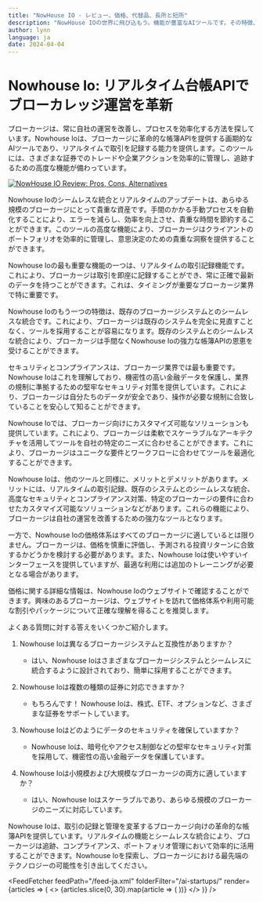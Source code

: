 ```yaml
---
title: "NowHouse IO - レビュー、価格、代替品、長所と短所"
description: "NowHouse IOの世界に飛び込もう。機能が豊富なAIツールです。その特徴、価格、そしてどのようにインパクトを与えているかを学びましょう。見逃さないでください！"
author: lynn
language: ja
date: 2024-04-04
---
```


# Nowhouse Io: リアルタイム台帳APIでブローカレッジ運営を革新
        
ブローカージは、常に自社の運営を改善し、プロセスを効率化する方法を探しています。Nowhouse Ioは、ブローカージに革命的な帳簿APIを提供する画期的なAIツールであり、リアルタイムで取引を記録する能力を提供します。このツールには、さまざまな証券でのトレードや企業アクションを効率的に管理し、追跡するための高度な機能が備わっています。


<BlogHeader />


[![NowHouse IO Review: Pros, Cons, Alternatives](/ai-startups/nowhouse-io.png)](https://www.nowhouse.io/)



Nowhouse Ioのシームレスな統合とリアルタイムのアップデートは、あらゆる規模のブローカージにとって貴重な資産です。手間のかかる手動プロセスを自動化することにより、エラーを減らし、効率を向上させ、貴重な時間を節約することができます。このツールの高度な機能により、ブローカージはクライアントのポートフォリオを効率的に管理し、意思決定のための貴重な洞察を提供することができます。

Nowhouse Ioの最も重要な機能の一つは、リアルタイムの取引記録機能です。これにより、ブローカージは取引を即座に記録することができ、常に正確で最新のデータを持つことができます。これは、タイミングが重要なブローカージ業界で特に重要です。

Nowhouse Ioのもう一つの特徴は、既存のブローカージシステムとのシームレスな統合です。これにより、ブローカージは既存のシステムを完全に見直すことなく、ツールを採用することが容易になります。既存のシステムとのシームレスな統合により、ブローカージは手間なくNowhouse Ioの強力な帳簿APIの恩恵を受けることができます。

セキュリティとコンプライアンスは、ブローカージ業界では最も重要です。Nowhouse Ioはこれを理解しており、機密性の高い金融データを保護し、業界の規制に準拠するための堅牢なセキュリティ対策を提供しています。これにより、ブローカージは自分たちのデータが安全であり、操作が必要な規制に合致していることを安心して知ることができます。

Nowhouse Ioでは、ブローカージ向けにカスタマイズ可能なソリューションも提供しています。これにより、ブローカージは柔軟でスケーラブルなアーキテクチャを活用してツールを自社の特定のニーズに合わせることができます。これにより、ブローカージはユニークな要件とワークフローに合わせてツールを最適化することができます。

Nowhouse Ioは、他のツールと同様に、メリットとデメリットがあります。メリットには、リアルタイムの取引記録、既存のシステムとのシームレスな統合、高度なセキュリティとコンプライアンス対策、特定のブローカージの要件に合わせたカスタマイズ可能なソリューションなどがあります。これらの機能により、ブローカージは自社の運営を改善するための強力なツールとなります。

一方で、Nowhouse Ioの価格体系はすべてのブローカージに適しているとは限りません。ブローカージは、価格を慎重に評価し、予測される投資リターンに合致するかどうかを検討する必要があります。また、Nowhouse Ioは使いやすいインターフェースを提供していますが、最適な利用には追加のトレーニングが必要となる場合があります。

価格に関する詳細な情報は、Nowhouse Ioのウェブサイトで確認することができます。興味のあるブローカージは、ウェブサイトを訪れて価格体系や利用可能な割引やパッケージについて正確な理解を得ることを推奨します。

よくある質問に対する答えをいくつかご紹介します。

1. Nowhouse Ioは異なるブローカージシステムと互換性がありますか？
   - はい、Nowhouse Ioはさまざまなブローカージシステムとシームレスに統合するように設計されており、簡単に採用することができます。

2. Nowhouse Ioは複数の種類の証券に対応できますか？
   - もちろんです！ Nowhouse Ioは、株式、ETF、オプションなど、さまざまな証券をサポートしています。

3. Nowhouse Ioはどのようにデータのセキュリティを確保していますか？
   - Nowhouse Ioは、暗号化やアクセス制御などの堅牢なセキュリティ対策を採用して、機密性の高い金融データを保護しています。

4. Nowhouse Ioは小規模および大規模なブローカージの両方に適していますか？
   - はい、Nowhouse Ioはスケーラブルであり、あらゆる規模のブローカージのニーズに対応しています。

Nowhouse Ioは、取引の記録と管理を変革するブローカージ向けの革命的な帳簿APIを提供しています。リアルタイムの機能とシームレスな統合により、ブローカージは追跡、コンプライアンス、ポートフォリオ管理において効率的に活用することができます。Nowhouse Ioを探索し、ブローカージにおける最先端のテクノロジーの可能性を引き出してください。


<AdComponent />


<FeedFetcher feedPath="/feed-ja.xml" folderFilter="/ai-startups/" render={articles => (
    <>
        <Cards>
            {articles.slice(0, 30).map(article => (
                <Card key={article.link} title={article.title} href={article.link} />
            ))}
        </Cards>
    </>
)} />

